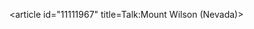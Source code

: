 <article id="11111967" title=Talk:Mount Wilson (Nevada)>
	<talkpage id="11111967" title="Talk:Mount Wilson (Nevada)">
{{WikiProjectBannerShell|1=
{{WikiProject Cycling|class=stub}}
{{WikiProject Mountains|class=Stub|importance=Low}}
{{WikiProject Nevada|class=stub|importance=low|Las Vegas=yes|Las Vegas-importance=low}}
}}
	</talkpage>
</article>